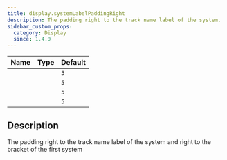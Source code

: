 ```yaml
---
title: display.systemLabelPaddingRight
description: The padding right to the track name label of the system.
sidebar_custom_props:
  category: Display
  since: 1.4.0
---
```


<SinceBadge since="1.4.0" />

<table className="table table-striped table-condensed type-table">
    <thead>
        <tr>
          <th>Name</th>
          <th>Type</th>
          <th>Default</th>
        </tr>
    </thead>
    <tbody>
        <tr>
          <td><CodeBadge type="js" name="display.systemLabelPaddingRight" /></td>
          <td><CodeBadge type="js" name="number" /></td>
          <td><code>5</code></td>
        </tr>
        <tr>
          <td><CodeBadge type="json" name="display.systemLabelPaddingRight" /></td>
          <td><CodeBadge type="json" name="number" /></td>
          <td><code>5</code></td>
        </tr>
        <tr>
          <td><CodeBadge type="net" name="Display.SystemLabelPaddingRight" /></td>
          <td><CodeBadge type="net" name="double" /></td>
          <td><code>5</code></td>
        </tr>
        <tr>
          <td><CodeBadge type="android" name="display.systemLabelPaddingRight" /></td>
          <td><CodeBadge type="android" name="Double" /></td>
          <td><code>5</code></td>
        </tr>
    </tbody>
</table>

## Description
The padding right to the track name label of the system and right to the bracket of the first system
